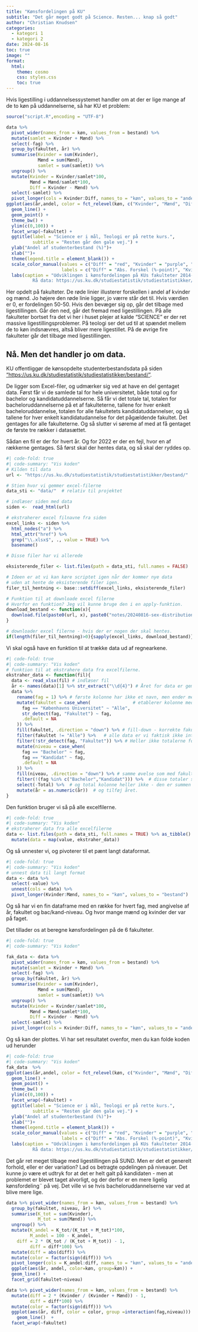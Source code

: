 ```yaml
---
title: "Kønsfordelingen på KU"
subtitle: "Det går meget godt på Science. Resten... knap så godt"
author: "Christian Knudsen"
categories:
  - kategori 1
  - kategori 2
date: 2024-08-16
toc: true
image: ""
format:
  html:
    theme: cosmo
    css: styles.css
    toc: true
---
```


Hvis ligestilling i uddannelsessystemet handler om at der er lige mange af 
de to køn på uddannelserne, så har KU et problem:

```r
source("script.R",encoding = "UTF-8")
```
```r
data %>% 
  pivot_wider(names_from = køn, values_from = bestand) %>% 
  mutate(samlet = Kvinder + Mænd) %>% 
  select(-fag) %>% 
  group_by(fakultet, år) %>% 
  summarise(Kvinder = sum(Kvinder),
            Mænd = sum(Mænd),
            samlet = sum(samlet)) %>% 
  ungroup() %>% 
  mutate(Kvinder = Kvinder/samlet*100,
         Mænd = Mænd/samlet*100,
         Diff = Kvinder - Mænd) %>% 
  select(-samlet) %>% 
  pivot_longer(cols = Kvinder:Diff, names_to = "køn", values_to = "andel") %>% 
ggplot(aes(år,andel, color = fct_relevel(køn, c("Kvinder", "Mænd", "Diff")))) +
  geom_line() +
  geom_point() +
  theme_bw() +
  ylim(c(0,100)) +
  facet_wrap(~fakultet) +
  ggtitle(label = "Science er i mål, Teologi er på rette kurs.",
          subtitle = "Resten går den gale vej.") +
  ylab("Andel af studenterbestand (%)")+ 
  xlab("")+
  theme(legend.title = element_blank()) +
  scale_color_manual(values = c("Diff" = "red", "Kvinder" = "purple", "Mænd" = "darkgrey"),
                     labels = c("Diff" = "Abs. Forskel (%-point)", "Kvinder" = "Kvinder", "Mænd" = "Mænd")) +
  labs(caption = "Udviklingen i kønsfordelingen på KUs fakulteter 2014-2023
          Rå data: https://us.ku.dk/studiestatistik/studiestatistikker/bestand/")

```

Her opdelt på fakulteter. De røde linier illusterer forskellen i andel af kvinder
og mænd. Jo højere den røde linie ligger, jo værre står det til. Hvis værdien er
0, er fordelingen 50-50. Hvis den bevæger sig op, går det tilbage med ligestillingen.
Går den ned, går det fremad med ligestillingen. På alle fakulteter bortset fra
det vi her i huset plejer at kalde "SCIENCE" er der ret massive ligestillingsproblemer.
På teologi ser det ud til at spændet mellem de to køn indsnævres, altså bliver
mere ligestillet. På de øvrige fire fakulteter går det tilbage med ligestillingen.




## Nå. Men det handler jo om data. 

KU offentliggør de kønsopdelte studenterbestandsdata på siden ["https://us.ku.dk/studiestatistik/studiestatistikker/bestand/"]("https://us.ku.dk/studiestatistik/studiestatistikker/bestand/").

De ligger som Excel-filer, og udmærker sig ved at have en del gentaget data.
Først får vi de samlede tal for hele universitetet, både total og for bachelor og
kandidatuddannelserne. Så får vi det totale tal, totalen for bacheloruddannelserne
på et af fakulteterne, tallene for hver enkelt bacheloruddannelse, totalen for
alle fakultetets kandidatuddannelser, og så tallene for hver enkelt kandidatudannelse
for det pågældende fakultet. Det gentages for alle fakulteterne. Og så slutter vi
søreme af med at få gentaget de første tre rækker i datasættet.

Sådan en fil er der for hvert år. Og for 2022 er der en fejl, hvor en af rækkerne
gentages. Så først skal der hentes data, og så skal der ryddes op.

```r
#| code-fold: true
#| code-summary: "Vis koden"
# Kilden til data
url <- "https://us.ku.dk/studiestatistik/studiestatistikker/bestand/"

# Stien hvor vi gemmer excel-filerne
data_sti <- "data/"  # relativ til projektet

# indlæser siden med data
siden <-  read_html(url)

# ekstraherer excel filnavne fra siden
excel_links <- siden %>%
  html_nodes("a") %>%
  html_attr("href") %>%
  grep("\\.xlsx$", ., value = TRUE) %>% 
  basename()

# Disse filer har vi allerede

eksisterende_filer <- list.files(path = data_sti, full.names = FALSE)

# Ideen er at vi kan køre scriptet igen når der kommer nye data 
# uden at hente de eksisterende filer igen.
filer_til_hentning <- base::setdiff(excel_links, eksisterende_filer)

# Funktion til at downloade excel filerne
# Hvorfor en funktion? Jeg vil kunne bruge den i en apply-funktion.
download_bestand <- function(x){
  download.file(paste0(url, x), paste0("notes/20240816-sex-distribution-ucph/data/", x), mode = "wb")
}

# downloader excel filerne - hvis der er nogen der skal hentes.
if(length(filer_til_hentning)>0){sapply(excel_links, download_bestand)}
```

Vi skal også have en funktion til at trække data ud af regnearkene.

```r
#| code-fold: true
#| code-summary: "Vis koden"
# funktion til at ekstrahere data fra excelfilerne.
ekstraher_data <- function(fil){
  data <- read_xlsx(fil) # indlæser fil
  år <- names(data)[1] %>% str_extract("\\d{4}") # Året for data er gemt i filnavnet.
  data %>% 
    rename(fag = 1) %>% # første kolonne har ikke et navn, men ender med at indeholde fag.
    mutate(fakultet = case_when(                # etablerer kolonne med fakultetsnavne
      fag == "Københavns Universitet" ~ "Alle",
      str_detect(fag, "Fakultet") ~ fag,
      .default = NA
    )) %>% 
    fill(fakultet, .direction = "down") %>% # fill-down - korrekte fakulteter på alle fag.
    filter(fakultet != "Alle") %>%   # alle data er vi faktisk ikke interesserede i.
    filter(!str_detect(fag, "Fakultet")) %>% # Heller ikke totalerne for fakulteterne.
    mutate(niveau = case_when(
      fag == "Bachelor" ~ fag,
      fag == "Kandidat" ~ fag,
      .default = NA
    )) %>% 
    fill(niveau, .direction = "down") %>% # samme øvelse som med fakulteterne for at få bac/kand
    filter(!(fag %in% c("Bachelor","Kandidat"))) %>%  # disse totaler skal vi heller ikke bruge
    select(-Total) %>%  # og total kolonne heller ikke - den er summen af de to køn.
    mutate(år = as.numeric(år))  # og tilføj året.
}
```

Den funktion bruger vi så på alle excelfilerne.
```r
#| code-fold: true
#| code-summary: "Vis koden"
# ekstraherer data fra alle excelfilerne
data <- list.files(path = data_sti, full.names = TRUE) %>% as_tibble() %>% 
  mutate(data = map(value, ekstraher_data))
```

Og så unnester vi, og pivoterer til et pænt langt dataformat.
```r
#| code-fold: true
#| code-summary: "Vis koden"
# unnest data til langt format
data <- data %>% 
  select(-value) %>% 
  unnest(cols = data) %>% 
  pivot_longer(Kvinder:Mænd, names_to = "køn", values_to = "bestand")
```

Og så har vi en fin dataframe med en række for hvert fag, med angivelse
af år, fakultet og bac/kand-niveau. Og hvor mange mænd og kvinder der var på
faget.

Det tillader os at beregne kønsfordelingen på de 6 fakulteter. 
```r
#| code-fold: true
#| code-summary: "Vis koden"

fak_data <- data %>% 
  pivot_wider(names_from = køn, values_from = bestand) %>% 
  mutate(samlet = Kvinder + Mænd) %>% 
  select(-fag) %>% 
  group_by(fakultet, år) %>% 
  summarise(Kvinder = sum(Kvinder),
            Mænd = sum(Mænd),
            samlet = sum(samlet)) %>% 
  ungroup() %>% 
  mutate(Kvinder = Kvinder/samlet*100,
         Mænd = Mænd/samlet*100,
         Diff = Kvinder - Mænd) %>% 
  select(-samlet) %>% 
  pivot_longer(cols = Kvinder:Diff, names_to = "køn", values_to = "andel")
```

Og så kan der plottes. Vi har set resultatet ovenfor, men du kan folde koden ud
herunder

```r
#| code-fold: true
#| code-summary: "Vis koden"
fak_data  %>% 
ggplot(aes(år,andel, color = fct_relevel(køn, c("Kvinder", "Mænd", "Diff")))) +
  geom_line() +
  geom_point() +
  theme_bw() +
  ylim(c(0,100)) +
  facet_wrap(~fakultet) +
  ggtitle(label = "Science er i mål, Teologi er på rette kurs.",
          subtitle = "Resten går den gale vej.") +
  ylab("Andel af studenterbestand (%)")+ 
  xlab("")+
  theme(legend.title = element_blank()) +
  scale_color_manual(values = c("Diff" = "red", "Kvinder" = "purple", "Mænd" = "darkgrey"),
                     labels = c("Diff" = "Abs. Forskel (%-point)", "Kvinder" = "Kvinder", "Mænd" = "Mænd")) +
  labs(caption = "Udviklingen i kønsfordelingen på KUs fakulteter 2014-2023
          Rå data: https://us.ku.dk/studiestatistik/studiestatistikker/bestand/")


```

Det går ret meget tilbage med ligestillingen på SUND. Men er det et generelt
forhold, eller er der variation? Lad os betragte opdelingen på niveauer. 
Det kunne jo være et udtryk for at det er helt galt på kandidaten - men at 
problemet er blevet taget alvorligt, og der derfor er en mere ligelig kønsfordeling¨
på vej. Det ville vi se hvis bacheloruddannelserne var ved at blive mere lige.

```r
data %>% pivot_wider(names_from = køn, values_from = bestand) %>% 
  group_by(fakultet, niveau, år) %>% 
  summarise(K_tot = sum(Kvinder),
            M_tot = sum(Mænd)) %>% 
  ungroup() %>% 
  mutate(K_andel = K_tot/(K_tot + M_tot)*100,
         M_andel = 100 - K_andel,
    diff = 2 * (K_tot / (K_tot + M_tot)) - 1,
         diff = diff*100) %>% 
  mutate(diff = abs(diff)) %>% 
  mutate(color = factor(sign(diff))) %>% 
  pivot_longer(cols = K_andel:diff, names_to = "køn", values_to = "andel") %>% 
  ggplot(aes(år, andel, color=køn, group=køn)) +
  geom_line() +
  facet_grid(fakultet~niveau)
```



```r
data %>% pivot_wider(names_from = køn, values_from = bestand) %>% 
  mutate(diff = 2 * (Kvinder / (Kvinder + Mænd)) - 1,
         diff = diff*100) %>% 
  mutate(color = factor(sign(diff))) %>% 
  ggplot(aes(år, diff, color = color, group =interaction(fag,niveau))) +
    geom_line()  +
  facet_wrap(~fakultet)

```

